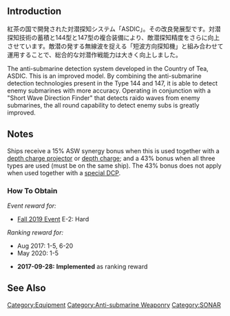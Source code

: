{{EquipmentInfo|262}}

==Introduction==
紅茶の国で開発された対潜探知システム「ASDIC」。その改良発展型です。対潜探知技術の蓄積と144型と147型の複合装備により、敵潜探知精度をさらに向上させています。敵潜の発する無線波を捉える「短波方向探知機」と組み合わせて運用することで、総合的な対潜作戦能力は大きく向上しました。

The anti-submarine detection system developed in the Country of Tea, ASDIC. This is an improved model.  By combining the anti-submarine detection technologies present in the Type 144 and 147, it is able to detect enemy submarines with more accuracy. Operating in conjunction with a "Short Wave Direction Finder" that detects raido waves from enemy submarines, the all round capability to detect enemy subs is greatly improved.

==Notes==
Ships receive a 15% ASW synergy bonus when this is used together with a [[:Category:Depth Charge Projectors|depth charge projector]] or [[:Category:Depth Charges|depth charge]]; and a 43% bonus when all three types are used (must be on the same ship). The 43% bonus does not apply when used together with a [[:Category:Special Depth Charge Projectors|special DCP]].

<div class="mw-collapsible"><h3>How To Obtain</h3>
<div class="mw-collapsible-content">
''Event reward for:''
* [[Fall 2019 Event]] E-2: Hard

''Ranking reward for:''
* Aug 2017: 1-5, 6-20
* May 2020: 1-5

</div></div>


<div class="mw-collapsible><h3>Updates History</h3>
<div class="mw-collapsible-content>
* '''2017-09-28:''' '''Implemented''' as ranking reward
</div></div>

==See Also==
{{Equipmentlist}}
[[Category:Equipment]]
[[Category:Anti-submarine Weaponry]]
[[Category:SONAR]]